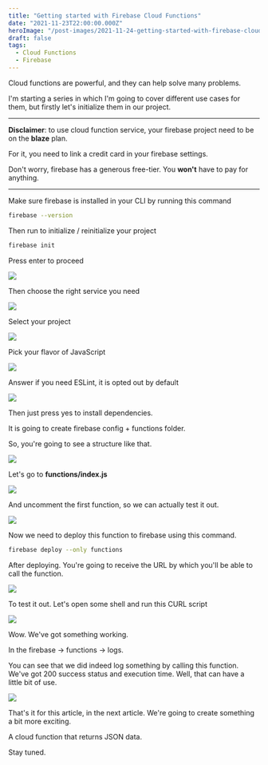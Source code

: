 ```yaml
---
title: "Getting started with Firebase Cloud Functions"
date: "2021-11-23T22:00:00.000Z"
heroImage: "/post-images/2021-11-24-getting-started-with-firebase-cloud-functions.webp"
draft: false
tags:
  - Cloud Functions
  - Firebase
---
```


Cloud functions are powerful, and they can help solve many problems.

I'm starting a series in which I'm going to cover different use cases for them, but firstly let's initialize them in our project.

---

**Disclaimer**: to use cloud function service, your
firebase project need to be on the **blaze** plan.

For it, you need to link a credit card in your firebase settings.

Don't worry, firebase has a generous free-tier. You **won't** have to pay for anything.

---

Make sure firebase is installed in your CLI by running this command

```bash
firebase --version
```

Then run to initialize / reinitialize your project

```bash
firebase init
```

Press enter to proceed

![](/post-images/2021-11-cloud-1.webp)

Then choose the right service you need

![](/post-images/2021-11-cloud-2.webp)

Select your project

![](/post-images/2021-11-cloud-3.webp)

Pick your flavor of JavaScript

![](/post-images/2021-11-cloud-4.webp)

Answer if you need ESLint, it is opted out by default

![](/post-images/2021-11-cloud-5.webp)

Then just press yes to install dependencies.

It is going to create firebase config + functions folder.

So, you're going to see a structure like that.

![](/post-images/2021-11-cloud-6.webp)

Let's go to **functions/index.js**

![](/post-images/2021-11-cloud-7.webp)

And uncomment the first function, so we can actually test it out.

![](/post-images/2021-11-cloud-8.webp)

Now we need to deploy this function to firebase using this command.

```bash
firebase deploy --only functions
```

After deploying. You're going to receive the URL by which you'll be able to call the function.

![](/post-images/2021-11-cloud-9.webp)

To test it out. Let's open some shell and run this CURL script

![](/post-images/2021-11-cloud-10.webp)

Wow. We've got something working.

In the firebase → functions → logs.

You can see that we did indeed log something by calling this function. We've got 200 success status and execution time. Well, that can have a little bit of use.

![](/post-images/2021-11-cloud-11.webp)

That's it for this article, in the next article. We're going to create something a bit more exciting.

A cloud function that returns JSON data.

Stay tuned.
